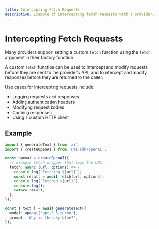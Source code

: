 ```yaml
---
title: Intercepting Fetch Requests
description: Example of intercepting fetch requests with a provider.
---
```


# Intercepting Fetch Requests

Many providers support setting a custom `fetch` function using the `fetch` argument in their factory function.

A custom `fetch` function can be used to intercept and modify requests before they are sent to the provider's API,
and to intercept and modify responses before they are returned to the caller.

Use cases for intercepting requests include:

- Logging requests and responses
- Adding authentication headers
- Modifying request bodies
- Caching responses
- Using a custom HTTP client

## Example

```ts file='index.ts' highlight="5-12"
import { generateText } from 'ai';
import { createOpenAI } from '@ai-sdk/openai';

const openai = createOpenAI({
  // example fetch wrapper that logs the URL:
  fetch: async (url, options) => {
    console.log(`Fetching ${url}`);
    const result = await fetch(url, options);
    console.log(`Fetched ${url}`);
    console.log();
    return result;
  },
});

const { text } = await generateText({
  model: openai('gpt-3.5-turbo'),
  prompt: 'Why is the sky blue?',
});
```
